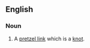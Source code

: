 ==English==
{{wikipedia}}

===Noun===
{{en-noun}}
# {{label|en|topology}} A [[pretzel link]] which is a [[knot]].